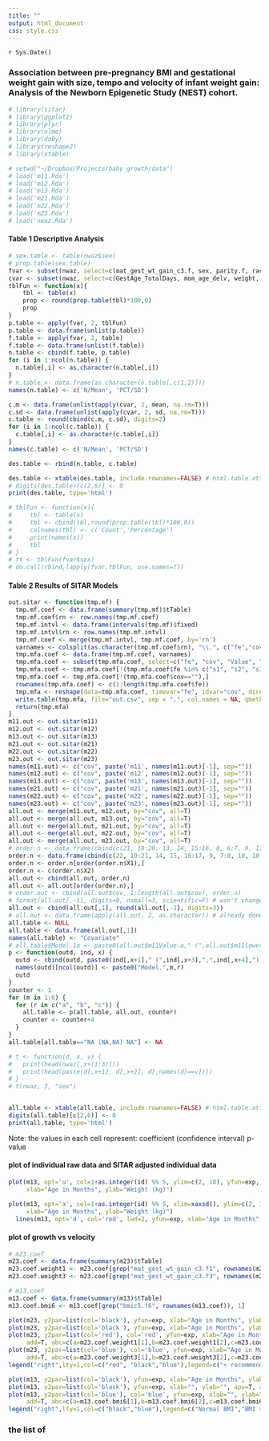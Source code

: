 ```yaml
---
title: ""
output: html_document
css: style.css
---
```


`r Sys.Date()`

### Association between pre-pregnancy BMI and gestational weight gain with size, tempo and velocity of infant weight gain: Analysis of the Newborn Epigenetic Study (NEST) cohort.
  
```r
# library(sitar)
# library(ggplot2)
# library(plyr)
# library(nlme)
# library(doBy)
# library(reshape2)
# library(xtable)

# setwd("~/Dropbox/Projects/baby_growth/data")
# load('m11.Rda')
# load('m12.Rda')
# load('m13.Rda')
# load('m21.Rda')
# load('m22.Rda')
# load('m23.Rda')
# load('nwaz.Rda')
```


#### Table 1 Descriptive Analysis

```r
# sex.table <- table(nwaz$sex)
# prop.table(sex.table)
fvar <- subset(nwaz, select=c(mat_gest_wt_gain_c3.f, sex, parity.f, race.f, educ.f, gest_dbt.f, preg_ht.f, smoker.f,bmic5.f))
cvar <- subset(nwaz, select=c(GestAge_TotalDays, mom_age_delv, weight, gest_weight_gain_kg, mat_ht_m))
tblFun <- function(x){
    tbl <- table(x)
    prop <- round(prop.table(tbl)*100,0)
    prop
}
p.table <- apply(fvar, 2, tblFun)
p.table <- data.frame(unlist(p.table))
f.table <- apply(fvar, 2, table)
f.table <- data.frame(unlist(f.table))
n.table <- cbind(f.table, p.table)
for (i in 1:ncol(n.table)) {
  n.table[,i] <- as.character(n.table[,i])
}
# n.table <- data.frame(as.character(n.table[,c(1,2)]))
names(n.table) <- c('N/Mean', 'PCT/SD')

c.m <- data.frame(unlist(apply(cvar, 2, mean, na.rm=T)))
c.sd <- data.frame(unlist(apply(cvar, 2, sd, na.rm=T)))
c.table <- round(cbind(c.m, c.sd), digits=2)
for (i in 1:ncol(c.table)) {
  c.table[,i] <- as.character(c.table[,i])
}
names(c.table) <- c('N/Mean', 'PCT/SD')

des.table <- rbind(n.table, c.table)

des.table <- xtable(des.table, include.rownames=FALSE) # html.table.attributes=list(font.size=7pt)
# digits(des.table)[c(2,6)] <- 0
print(des.table, type='html')

# tblFun <- function(x){
#     tbl <- table(x)
#     tbl <- cbind(tbl,round(prop.table(tbl)*100,0))
#     colnames(tbl) <- c('Count','Percentage')
#     print(names(x))
#     tbl
# }
# tt <- tblFun(fvar$sex)
# do.call(rbind,lapply(fvar,tblFun, use.names=T))

```

#### Table 2 Results of SITAR Models

```r
out.sitar <- function(tmp.mf) {
  tmp.mf.coef <- data.frame(summary(tmp.mf)$tTable)
  tmp.mf.coef$rn <- row.names(tmp.mf.coef)
  tmp.mf.intvl <- data.frame(intervals(tmp.mf)$fixed)
  tmp.mf.intvl$rn <- row.names(tmp.mf.intvl)
  tmp.mf.coef <- merge(tmp.mf.intvl, tmp.mf.coef, by='rn')
  varnames <- colsplit(as.character(tmp.mf.coef$rn), "\\.", c("fe","cov"))
  tmp.mfa.coef <- data.frame(tmp.mf.coef, varnames)
  tmp.mfa.coef <- subset(tmp.mfa.coef, select=c("fe", "cov", "Value", "p.value", "lower", "upper"))
  tmp.mfa.coef <- tmp.mfa.coef[!(tmp.mfa.coef$fe %in% c("s1", "s2", "s3")),]
  tmp.mfa.coef <- tmp.mfa.coef[!(tmp.mfa.coef$cov==""),]
  rownames(tmp.mfa.coef) <- c(1:length(tmp.mfa.coef$fe))
  tmp.mfa <- reshape(data=tmp.mfa.coef, timevar="fe", idvar="cov", direction="wide")
  write.table(tmp.mfa, file="out.csv", sep = ",", col.names = NA, qmethod = "double")
  return(tmp.mfa)
}
m11.out <- out.sitar(m11)
m12.out <- out.sitar(m12)
m13.out <- out.sitar(m13)
m21.out <- out.sitar(m21)
m22.out <- out.sitar(m22)
m23.out <- out.sitar(m23)
names(m11.out) <- c("cov", paste('m11', names(m11.out)[-1], sep=""))
names(m12.out) <- c("cov", paste('m12', names(m12.out)[-1], sep=""))
names(m13.out) <- c("cov", paste('m13', names(m13.out)[-1], sep=""))
names(m21.out) <- c("cov", paste('m21', names(m21.out)[-1], sep=""))
names(m22.out) <- c("cov", paste('m22', names(m22.out)[-1], sep=""))
names(m23.out) <- c("cov", paste('m23', names(m23.out)[-1], sep=""))
all.out <- merge(m11.out, m12.out, by="cov", all=T)
all.out <- merge(all.out, m13.out, by="cov", all=T)
all.out <- merge(all.out, m21.out, by="cov", all=T)
all.out <- merge(all.out, m22.out, by="cov", all=T)
all.out <- merge(all.out, m23.out, by="cov", all=T)
# order.n <- data.frame(cbind(c(21, 18:20, 13, 14, 15:16, 8, 6:7, 9, 17, 1:5, 10, 11:12, 22), 1:22)) # without bmi.c
order.n <- data.frame(cbind(c(22, 19:21, 14, 15, 16:17, 9, 7:8, 10, 18, 1:5, 11, 6, 12:13, 23), 1:23))
order.n <- order.n[order(order.n$X1),]
order.n <- c(order.n$X2)
all.out <- cbind(all.out, order.n)
all.out <- all.out[order(order.n),]
# order.out <- cbind(all.out$cov, 1:length(all.out$cov), order.n)
# format(all.out[,-1], digits=0, nsmall=3, scientific=F) # won't change the actual value
all.out <- cbind(all.out[,1], round(all.out[,-1], digits=3))
# all.out <- data.frame(apply(all.out, 2, as.character)) # already done by paste
all.table <- NULL
all.table <- data.frame(all.out[,1])
names(all.table) <- "Covariate"
# all.table$Model.1a <- paste0(all.out$m11Value.a," (",all.out$m11lower.a,",",all.out$m11upper.a,") ",all.out$m11p.value.a)
p <- function(outd, ind, x) {
  outd <- cbind(outd, paste0(ind[,x+1]," (",ind[,x+3],",",ind[,x+4],") ",ind[,x+2]))
  names(outd)[ncol(outd)] <- paste0("Model.",m,r)
  outd
}
counter <- 1
for (m in 1:6) {
  for (r in c("a", "b", "c")) {
    all.table <- p(all.table, all.out, counter)
    counter <- counter+4
  }
}
all.table[all.table=="NA (NA,NA) NA"] <- NA

# t <- function(d, x, v) {
#   print(head(nwaz[,x+(1:3)]))
#   print(head(paste(d[,x+1], d[,x+2], d[,names(d)==v])))
# }
# t(nwaz, 3, "sex")


all.table <- xtable(all.table, include.rownames=FALSE) # html.table.attributes=list(font.size=7pt)
digits(all.table)[c(2,6)] <- 0
print(all.table, type='html')
```

Note: the values in each cell represent: coefficient (confidence interval) p-value 

#### plot of individual raw data and SITAR adjusted individual data

```r
plot(m13, opt='u', col=1+as.integer(id) %% 5, ylim=c(2, 18), yfun=exp,
     xlab="Age in Months", ylab="Weight (kg)")

plot(m13, opt='a', col=1+as.integer(id) %% 5, xlim=xaxsd(), ylim=c(2, 18), yfun=exp,
     xlab="Age in Months", ylab="Weight (kg)")
  lines(m13, opt='d', col='red', lwd=2, yfun=exp, xlab="Age in Months", ylab="Weight (kg)")
```

#### plot of growth vs velocity
```r
# m23.coef
m23.coef <- data.frame(summary(m23)$tTable)
m23.coef.weight1 <- m23.coef[grep("mat_gest_wt_gain_c3.f1", rownames(m23.coef)), 1]
m23.coef.weight3 <- m23.coef[grep("mat_gest_wt_gain_c3.f3", rownames(m23.coef)), 1]

# m13.coef
m13.coef <- data.frame(summary(m13)$tTable)
m13.coef.bmi6 <- m13.coef[grep("bmic5.f6", rownames(m13.coef)), 1]
```

```r
plot(m23, y2par=list(col='black'), yfun=exp, xlab="Age in Months", ylab="Weight (kg)", apv=T)
plot(m23, y2par=list(col='black'), yfun=exp, xlab="Age in Months", ylab="Weight (kg)", apv=T, add=T)
plot(m23, y2par=list(col='red'), col='red', yfun=exp, xlab="Age in Months", ylab="Weight (kg)", apv=T,
     add=T, abc=c(a=m23.coef.weight1[1],b=m23.coef.weight1[2],c=m23.coef.weight1[3]))
plot(m23, y2par=list(col='blue'), col='blue', yfun=exp, xlab="Age in Months", ylab="Weight (kg)", apv=T,
     add=T, abc=c(a=m23.coef.weight3[1],b=m23.coef.weight3[2],c=m23.coef.weight3[3]))
legend("right",lty=1,col=c("red", "black","blue"),legend=c("< recommended","= recommanded", "> recommanded"), cex=0.9, inset=0.05)

plot(m13, y2par=list(col='black'), yfun=exp, xlab="Age in Months", ylab="Weight (kg)", apv=T)
plot(m13, y2par=list(col='black'), yfun=exp, xlab="", ylab="", apv=T, add=T)
plot(m13, y2par=list(col='blue'), col='blue', yfun=exp, xlab="", ylab="Weight (kg)", apv=T,
     add=T, abc=c(a=m13.coef.bmi6[1],b=m13.coef.bmi6[2],c=m13.coef.bmi6[3]))
legend("right",lty=1,col=c("black","blue"),legend=c("Normal BMI","BMI > 40"), cex=0.9, inset=0.05)
```

### the list of 